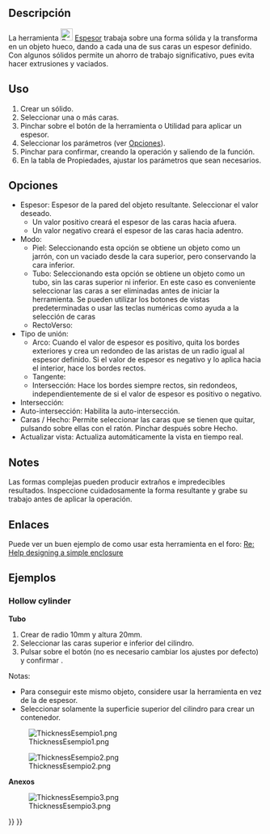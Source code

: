 <languages/>

<div class="mw-translate-fuzzy">
{{Docnav/es
|[[Part_Offset2D|Offset2D]]
|[[Part_ProjectionOnSurface/es|ProjectionOnSurface]]
|[[Part_Workbench/es|Part]]
|IconL=Part_Offset2D.svg
|IconR=Part_ProjectionOnSurface.svg
|IconC=Workbench_Part.svg
}}
</div>

<div class="mw-translate-fuzzy">
{{GuiCommand/es
|Name=Part Thickness
|Name/es=Part Espesor
|MenuLocation=Pieza → Espesor
|Workbenches=[[Part_Workbench/es|Part]]
|SeeAlso=[[Part_Offset|Part Offset]]
}}
</div>

<span id="Description"></span>
==Descripción==

<div class="mw-translate-fuzzy">

La herramienta [[Image:Part_Thickness.svg|24px]] [[Part_Thickness/es|Espesor]] trabaja sobre una forma sólida y la transforma en un objeto hueco, dando a cada una de sus caras un espesor definido.
Con algunos sólidos permite un ahorro de trabajo significativo, pues evita hacer extrusiones y vaciados.
</div>

<span id="Usage"></span>
==Uso== 


# Crear un sólido.
# Seleccionar una o más caras.
# Pinchar sobre el botón de la herramienta {{Button|[[Image:Part_Thickness.svg|16px]] '''Part Espesor'''}} o Utilidad para aplicar un espesor.
# Seleccionar los parámetros (ver [[#Options/es|Opciones]]).
# Pinchar {{Button|OK}} para confirmar, creando la operación y saliendo de la función.
# En la tabla de Propiedades, ajustar los parámetros que sean necesarios.

<span id="Options"></span>
==Opciones== 

<div class="mw-translate-fuzzy">

* Espesor: Espesor de la pared del objeto resultante. Seleccionar el valor deseado.
** Un valor positivo creará el espesor de las caras hacia afuera.
** Un valor negativo creará el espesor de las caras hacia adentro.
* Modo:
** Piel: Seleccionando esta opción se obtiene un objeto como un jarrón, con un vaciado desde la cara superior, pero conservando la cara inferior.
** Tubo: Seleccionando esta opción se obtiene un objeto como un tubo, sin las caras superior ni inferior. En este caso es conveniente seleccionar las caras a ser eliminadas antes de iniciar la herramienta. Se pueden utilizar los botones de vistas predeterminadas o usar las teclas numéricas como ayuda a la selección de caras
** RectoVerso:
* Tipo de unión:
** Arco: Cuando el valor de espesor es positivo, quita los bordes exteriores y crea un redondeo de las aristas de un radio igual al espesor definido. Si el valor de espesor es negativo y lo aplica hacia el interior, hace los bordes rectos.
** Tangente:
** Intersección: Hace los bordes siempre rectos, sin redondeos, independientemente de si el valor de espesor es positivo o negativo.
* Intersección: 
* Auto-intersección: Habilita la auto-intersección.
* Caras / Hecho: Permite seleccionar las caras que se tienen que quitar, pulsando sobre ellas con el ratón. Pinchar después sobre Hecho.
* Actualizar vista: Actualiza automáticamente la vista en tiempo real.
</div>

==Notes==

<div class="mw-translate-fuzzy">

Las formas complejas pueden producir extraños e impredecibles resultados. Inspeccione cuidadosamente la forma resultante y grabe su trabajo antes de aplicar la operación.
</div>

<span id="Links"></span>
== Enlaces == 


Puede ver un buen ejemplo de como usar esta herramienta en el foro: [http://forum.freecadweb.org/viewtopic.php?f=3&t=3766&p=29741&hilit=enclosure#p29547 Re: Help designing a simple enclosure]

<span id="Examples"></span>
==Ejemplos==

===Hollow cylinder===

<div class="mw-translate-fuzzy">
'''Tubo'''
# Crear {{Button|[[Image:Part_Cylinder.svg|16px]] [[Part_Cylinder|Cilindro]]}} de radio 10mm y altura 20mm.
# Seleccionar las caras superior e inferior del cilindro.
# Pulsar sobre el botón {{Button|[[Image:Part_Thickness.svg|16px]] Espesor}} (no es necesario cambiar los ajustes por defecto) y confirmar {{KEY|OK}}.
</div>

<div class="mw-translate-fuzzy">
Notas:
* Para conseguir este mismo objeto, considere usar la herramienta{{Button|[[Image:Part_Tube.svg|16px]] [[Part_Tube|Tubo]]}} en vez de la de espesor. {{Version/es|0.19}}
* Seleccionar solamente la superficie superior del cilindro para crear un contenedor.
</div>

[[Image:ThicknessEsempio1.png]]

[[Image:ThicknessEsempio2.png]]

<span id="Box_enclosure"></span>
<div class="mw-translate-fuzzy">
'''Anexos'''
</div>

[[Image:ThicknessEsempio3.png]]


<div class="mw-translate-fuzzy">
{{Docnav/es
|[[Part_Offset2D|Offset2D]]
|[[Part_ProjectionOnSurface/es|ProjectionOnSurface]]
|[[Part_Workbench/es|Part]]
|IconL=Part_Offset2D.svg
|IconR=Part_ProjectionOnSurface.svg
|IconC=Workbench_Part.svg
}}
</div>

{{Part Tools navi{{#translation:}}}}
{{Userdocnavi{{#translation:}}}}